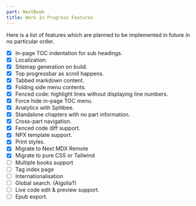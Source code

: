 ```yaml
---
part: NextBook
title: Work In Progress Features
---
```


Here is a list of features which are planned to be implemented in future in no particular order.

- [x] In-page TOC indentation for sub headings.
- [x] Localization.
- [x] Sitemap generation on build.
- [x] Top progressbar as scroll happens.
- [x] Tabbed markdown content.
- [x] Folding side menu contents.
- [x] Fenced code: highlight lines without displaying line numbers.
- [x] Force hide in-page TOC menu.
- [x] Analytics with Splitbee.
- [x] Standalone chapters with no part information.
- [x] Cross-part navigation.
- [x] Fenced code diff support.
- [x] NPX template support.
- [x] Print styles.
- [x] Migrate to Next MDX Remote
- [x] Migrate to pure CSS or Tailwind
- [ ] Multiple books support
- [ ] Tag index page
- [ ] Internationalisation
- [ ] Global search. (Algolia?)
- [ ] Live code edit & preview support.
- [ ] Epub export.
